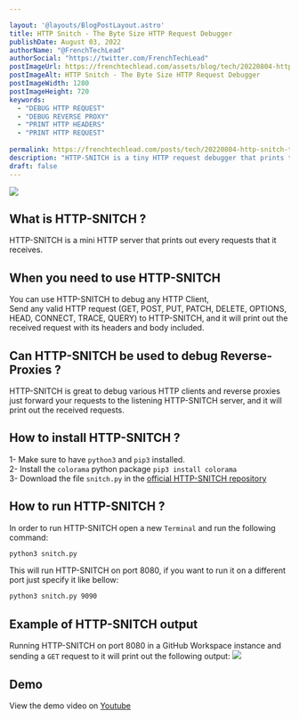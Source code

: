 ```yaml
---

layout: '@layouts/BlogPostLayout.astro'
title: HTTP Snitch - The Byte Size HTTP Request Debugger
publishDate: August 03, 2022
authorName: "@FrenchTechLead"
authorSocial: "https://twitter.com/FrenchTechLead"
postImageUrl: https://frenchtechlead.com/assets/blog/tech/20220804-http-snitch-the-byte-size-http-request-debugger/0.png
postImageAlt: HTTP Snitch - The Byte Size HTTP Request Debugger
postImageWidth: 1280
postImageHeight: 720
keywords:
  - "DEBUG HTTP REQUEST"
  - "DEBUG REVERSE PROXY"
  - "PRINT HTTP HEADERS"
  - "PRINT HTTP REQUEST"
  
permalink: https://frenchtechlead.com/posts/tech/20220804-http-snitch-the-byte-size-http-request-debugger/
description: "HTTP-SNITCH is a tiny HTTP request debugger that prints the HTTP headers of the incoming requests. It is useful to debug reverse proxies, load balancers, and other HTTP servers."
draft: false
---
```


<Image src={img0} w={1280} h={720} t='HTTP-SNITCH' solo={true}/>


## What is HTTP-SNITCH ?
HTTP-SNITCH is a mini HTTP server that prints out every requests that it receives.  

<Separator/>

## When you need to use HTTP-SNITCH
You can use HTTP-SNITCH to debug any HTTP Client,  
Send any valid HTTP request (GET, POST, PUT, PATCH, DELETE, OPTIONS, HEAD, CONNECT, TRACE, QUERY) to HTTP-SNITCH, and it will print out the received request with its headers and body included.

<Separator/>

## Can HTTP-SNITCH be used to debug Reverse-Proxies ?
HTTP-SNITCH is great to debug various HTTP clients and reverse proxies just forward your requests to the listening HTTP-SNITCH server, and it will print out the received requests.

<Separator/>

## How to install HTTP-SNITCH ?
1- Make sure to have `python3` and `pip3` installed.  
2- Install the `colorama` python package `pip3 install colorama`  
3- Download the file `snitch.py` in the [official HTTP-SNITCH repository](https://github.com/FrenchTechLead/http-snitch)

<Separator/>

## How to run HTTP-SNITCH ?
In order to run HTTP-SNITCH open a new `Terminal` and run the following command:  
```cmd
python3 snitch.py
```
This will run HTTP-SNITCH on port 8080, if you want to run it on a different port just specify it like bellow:  
```cmd
python3 snitch.py 9090
```
<Separator/>


## Example of HTTP-SNITCH output
Running HTTP-SNITCH on port 8080 in a GitHub Workspace instance and sending a `GET` request to it will print out the following output:
<Image src='https://user-images.githubusercontent.com/10856604/183052857-427d2f48-a080-41aa-b5c0-c0613b820ede.png' w={1096} h={538} t='The console output of HTTP-SNITCH' solo={true}/>


<Separator/>

## Demo 
View the demo video on [Youtube](https://youtu.be/iTNLP3WP6m0)
